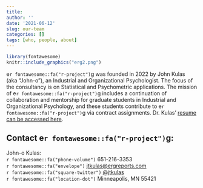 ```yaml
---
title: 
author: ''
date: '2021-06-12'
slug: our-team
categories: []
tags: [who, people, about]
---
```


```r

library(fontawesome)
knitr::include_graphics("erg2.png")
```

e`r fontawesome::fa("r-project")`g was founded in 2022 by John Kulas (aka "John-o"), an Industrial and Organizational Psychologist. The focus of the consultancy is on Statistical and Psychometric applications. The mission of e`r fontawesome::fa("r-project")`g includes a continuation of collaboration and mentorship for graduate students in Industrial and Organizational Psychology, and these students contribute to e`r fontawesome::fa("r-project")`g via contract assignments. Dr. Kulas' [resume can be accessed here](Kulas vita.pdf). 

## Contact e`r fontawesome::fa("r-project")`g:

John-o Kulas:  
`r fontawesome::fa("phone-volume")` 651-216-3353  
`r fontawesome::fa("envelope")` [jtkulas@ergreports.com](mailto: jtkulas@ergreports.com)  
`r fontawesome::fa("square-twitter")` [@jtkulas](https://twitter.com/jtkulas)  
`r fontawesome::fa("location-dot")` Minneapolis, MN 55421 
